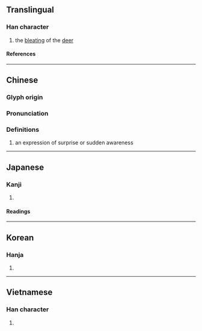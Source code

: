 {{character info/new}}
==Translingual==

===Han character===
{{Han char|rn=30|rad=口|as=05|sn=8|four=64027|canj=RVIS|ids=⿰口幼}}

# the [[bleat]]ing of the [[deer]]

====References====
{{Han ref|kx=0181.320|dkj=03437|dj=0400.010|hdz=10610.100|uh=5466}}

----

==Chinese==
{{zh-forms}}

===Glyph origin===
{{Han etym}}

===Pronunciation===
{{zh-pron
|m=yōu
|c=jau1
|h=pfs=
|md=
|mn=
|w=
|mc=y
|oc=y
|cat=n
}}

===Definitions===
{{zh-hanzi}}

# an expression of surprise or sudden awareness
#: {{zh-x|呦！你 怎麼 也 來 了？|Hey! Fancy seeing you here.}}
#: {{zh-x|呦，飯 糊 了！|Oh no, the rice is burnt.}}

----

==Japanese==

===Kanji===
{{ja-kanji|grade=|rs=口05}}

# {{rfdef|ja|sort=口05}}

====Readings====
{{ja-readings
|on=ゆう, いう, ゆ, おう, あう, よう, えう
|kun=むせぶ, さけぶ
}}

----

==Korean==

===Hanja===
{{ko-hanja|유}}

# {{rfdef|ko|sort=口05}}

----

==Vietnamese==

===Han character===
{{vi-readings|reading=[[u]], [[ạo]], [[ao]], [[ào]]|rs=口05}}

# {{rfdef|vi|sort=口05}}